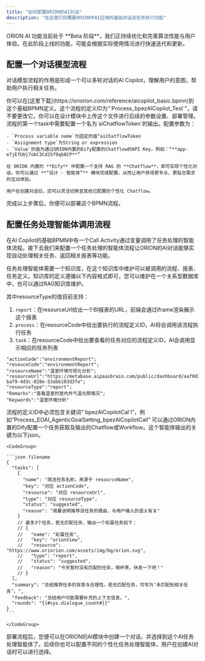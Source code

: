 ```yaml
---
title: "如何配置ORION的AI对话"
description: "在此我们将概要ORION中AI应用的基础对话及任务执行功能"
---
```


<Note>
  ORION AI 功能当前处于 **Beta 阶段**，我们正持续优化和完善算法性能与用户体验。在此阶段上线的功能，可能会根据实际使用情况进行快速迭代和更新。
</Note>

## 配置一个对话模型流程

对话模型流程的作用是形成一个可以多轮对话的AI Copilot，理解用户的意图，帮助用户执行相关任务。

<Steps>
  <Step title="导入AI Copilot的基础BPMN">
    你可以在[这里下载](https://oriorion.com/reference/aicopilot_basic.bpmn)到这个基础BPMN定义。这个流程的定义ID为“`Process_bpezAICopilot_Test`”，请不要更改它。你可以在设计模块中上传这个文件进行后续的参数设置、部署管理。
  </Step>
  <Step title="配置默认的个性化对话参数">
    流程的第一个task中需要配置一个名为`aiChatflowToken`的输出。配置参数为：

    - `Process variable name`为固定的值“aiChatflowToken
    - `Assignment type`为String or expression
    - `Value`的值为通过ORION内置的Dify配置的Chatflow的API Key，例如：“**app-e7jEfUUj7obC3Cd25f9qb8CP**”

    在 ORION 内置的 **Dify** 中配置一个支持 RAG 的 **Chatflow**，即可实现个性化对话。你可以通过 **“设计 - 智能体”** 模块完成配置，从而让用户获得更专业、更贴合需求的互动体验。

    用户在创建对话后，还可以灵活切换至其他已配置的个性化 Chatflow。
  </Step>
  <Step title="部署AI Copilot基础BPMN">
    完成以上步骤后，你便可以部署这个BPMN流程。
  </Step>
</Steps>

## 配置任务处理智能体调用流程

在AI Copilot的基础BPMN中有一个Call Activity通过变量调用了任务处理的智能体流程。接下去我们来配置一个任务处理的智能体流程让ORION的AI对话能够实现自动处理相关任务、返回相关报表等功能。

任务处理智能体需要一个知识库，在这个知识库中维护可以被调用的流程、报表、任务定义。知识库的定义遵循以下内容格式即可，您可以维护在一个关系型数据库中，也可以通过RAG知识库维护。

其中resourceType的值目前支持：

1. `report`：在resourceUrl给出一个BI报表的URL，前端会通过iframe渲染展示这个报表
2. `process`：在resourceCode中给出要执行的流程定义ID，AI将会调用该流程执行任务
3. `task`：在resourceCode中给出要查看的任务对应的流程定义ID，AI会调用显示相应的任务列表

<CodeGroup>

```filename
"actionCode":"environmentReport";
"resouceCode":"environmentReport";
"resourceName":"温室环境可视化分析";
"resourceUrl":"https://metabase.aipaasbrain.com/public/dashboard/aaf0d33c-baf9-4d3c-828e-53abb103d3fe";
"resourceType":"report";
"Remarks":"查看温室的室内外气温光照情况";
"Keywords":"温室环境分析"
```

</CodeGroup>

<Steps>
  <Step title="配置任务处理流程BPMN">
    流程的定义ID中必须包含关键词“`bpezAICopilotCal`l”，例如“Process_EOAI_AgenticGoalSetting_bpezAICopilotCall”
  </Step>
  <Step title="配置任务处理Chatflow">
    可以通过ORION内置的Dify配置一个任务获取及输出的Chatflow或Workflow。这个智能体输出的关键为以下json。

    <CodeGroup>

    ```json filename
    {
      "tasks": [
        {
          "name": "简洁任务名称，来源于 resourceName",
          "key": "对应 actionCode",
          "resource": "对应 resourceUrl",
          "type": "对应 resourceType",
          "status": "suggested",
          "reason": "简要说明推荐该任务的理由，与用户输入的语义有关"
        }
        // 最多3个任务，若无匹配任务，输出一个彩蛋任务如下：
        // {
        //   "name": "彩蛋任务",
        //   "key": "orionView",
        //   "resource": "https://www.oriorion.com/assets/img/bg/orion.svg",
        //   "type": "report",
        //   "status": "suggested",
        //   "reason": "今天暂时没有匹配的任务，喝杯茶，休息一下吧！"
        // }
      ],
      "summary": "总结推荐任务的背景与合理性。若无匹配任务，可写为‘未匹配到相关任务’。",
      "feedback": "总结用户可能需要补充的上下文信息。",
      "rounds": "{{#sys.dialogue_count#}}"
    }
    ```

    </CodeGroup>
  </Step>
  <Step title="部署流程定义">
    部署流程后，您便可以在ORION的AI模块中创建一个对话，并选择到这个AI任务处理智能体了。后续你也可以配置不同的个性化任务处理智能体，用户在创建AI对话时可以进行选择。
  </Step>
</Steps>